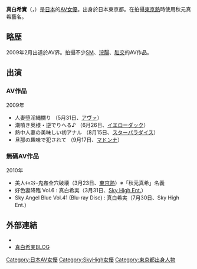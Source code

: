 {{Unreferenced|time=2018-09-23T06:32:28+00:00}}
{{AV女優|
|モデル名=真白 希実
|ふりがな=ましろ のぞみ
|画像ファイル=
|別名=秋元 真希
|愛称=
|生年=1983
|生月=10
|生日=21
|出身地={{JPN}}・[[東京都|東京都]]
|血液型=
|時点=2009年
|身長=161
|体重=
|バスト=90
|ウエスト=57
|ヒップ=88
|カップ=D
|股下=
|靴=
|身体備考=
|ジャンル=[[色情片|色情片]]
|AV出演期間=2009年 -
|活動備考=
|他の活動=
|その他=
}} 
'''真白希實'''（{{lang-ja|真白希実、ましろ のぞみ}}，{{bd|1983年|10月21日|||}}）是[[日本|日本]]的[[AV女優|AV女優]]。出身於日本東京都。在拍攝[[東京熱|東京熱]]時使用秋元真希藝名。

== 略歴 ==
2009年2月出道於AV界。拍攝不少[[性虐恋|SM]]、[[浣腸|浣腸]]、[[肛交|肛交]]的AV作品。

== 出演 ==
=== AV作品 ===
; 2009年
* 人妻堕淫縄嬲り （5月31日、[[アヴァ_(企業)|アヴァ]]）
* 潮噴き奥様・逆でりへる♪ （6月26日、[[イエローダック|イエローダック]]）
* 熱中人妻の美味しい初アナル （8月15日、[[スターパラダイス|スターパラダイス]]）
* 旦那の趣味で犯されて （9月17日、[[マドンナ_(アダルトビデオ)|マドンナ]]）

=== 無碼AV作品 ===
;2010年
* 美人ｷｬｽﾀｰ鬼姦全穴破壊（3月23日、[[東京熱|東京熱]]）※「秋元真希」名義
* 好色妻降臨 Vol.6 : 真白希実（3月31日、[[Sky_High_Ent.|Sky High Ent.]]）
* Sky Angel Blue Vol.41 (Blu-ray Disc) : 真白希実（7月30日、Sky High Ent.）

== 外部連結 ==
* {{Twitter|mashironozomi}}
* [http://blog.livedoor.jp/mashironozomi/ 真白希実BLOG] {{Wayback|url=http://blog.livedoor.jp/mashironozomi/ |date=20201203013722 }}

{{Pornstar-stub}}

{{DEFAULTSORT:Mashiro Nozomi}}
[[Category:日本AV女優|Category:日本AV女優]]
[[Category:SkyHigh女優|Category:SkyHigh女優]]
[[Category:東京都出身人物|Category:東京都出身人物]]